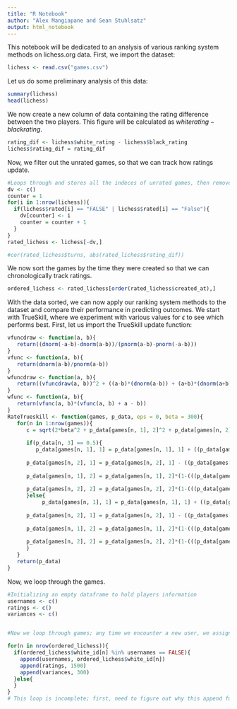 ```yaml
---
title: "R Notebook"
author: "Alex Mangiapane and Sean Stuhlsatz"
output: html_notebook
---
```


This notebook will be dedicated to an analysis of various ranking system methods on lichess.org data. First, we import the dataset:

```r
lichess <- read.csv("games.csv")
```

Let us do some preliminary analysis of this data:

```r
summary(lichess)
head(lichess)
```

We now create a new column of data containing the rating difference between the two players. This figure will be calculated as $white rating - black rating$. 

```r
rating_dif <- lichess$white_rating - lichess$black_rating
lichess$rating_dif = rating_dif
```

Now, we filter out the unrated games, so that we can track how ratings update. 

```r
#Loops through and stores all the indeces of unrated games, then removes them from the dataframe. Stores these rated games in a new dataframe. 
dv <- c()
counter = 1
for(i in 1:nrow(lichess)){
  if(lichess$rated[i] == "FALSE" | lichess$rated[i] == "False"){
    dv[counter] <- i
    counter = counter + 1
  }
}
rated_lichess <- lichess[-dv,]
```

```r
#cor(rated_lichess$turns, abs(rated_lichess$rating_dif))
```

We now sort the games by the time they were created so that we can chronologically track ratings. 

```r
ordered_lichess <- rated_lichess[order(rated_lichess$created_at),]
```

With the data sorted, we can now apply our ranking system methods to the dataset and compare their performance in predicting outcomes. We start with TrueSkill, where we experiment with various values for $\epsilon$ to see which performs best. First, let us import the TrueSkill update function:

```r
vfuncdraw <- function(a, b){
   return((dnorm(-a-b)-dnorm(a-b))/(pnorm(a-b)-pnorm(-a-b)))
}
vfunc <- function(a, b){
   return(dnorm(a-b)/pnorm(a-b))
}
wfuncdraw <- function(a, b){
   return((vfuncdraw(a, b))^2 + ((a-b)*(dnorm(a-b)) + (a+b)*(dnorm(a+b)))/(pnorm(a-b)-pnorm(-a-b)))
}
wfunc <- function(a, b){
   return(vfunc(a, b)*(vfunc(a, b) + a - b))
}
RateTrueskill <- function(games, p_data, eps = 0, beta = 300){
   for(n in 1:nrow(games)){
      c = sqrt(2*beta^2 + p_data[games[n, 1], 2]^2 + p_data[games[n, 2], 2]^2)
      
      if(p_data[n, 3] == 0.5){
         p_data[games[n, 1], 1] = p_data[games[n, 1], 1] + ((p_data[games[n, 1], 2]^2)/c)*vfuncdraw(((p_data[games[n, 1], 1]) - (p_data[games[n, 2], 1]))/c, eps/c)
      
      p_data[games[n, 2], 1] = p_data[games[n, 2], 1] - ((p_data[games[n, 2], 2]^2)/c)*vfuncdraw(((p_data[games[n, 1], 1]) - (p_data[games[n, 2], 1]))/c, eps/c)
      
      p_data[games[n, 1], 2] = p_data[games[n, 1], 2]*(1-(((p_data[games[n, 1], 2])^2)/(c^2))*wfuncdraw((p_data[games[n, 1], 1] - p_data[games[n, 2], 1])/c, eps/c))
      
      p_data[games[n, 2], 2] = p_data[games[n, 2], 2]*(1-(((p_data[games[n, 2], 2])^2)/(c^2))*wfuncdraw((p_data[games[n, 1], 1] - p_data[games[n, 2], 1])/c, eps/c))
      }else{
           p_data[games[n, 1], 1] = p_data[games[n, 1], 1] + ((p_data[games[n, 1], 2]^2)/c)*vfunc(((p_data[games[n, 1], 1]) - (p_data[games[n, 2], 1]))/c, eps/c)
      
      p_data[games[n, 2], 1] = p_data[games[n, 2], 1] - ((p_data[games[n, 2], 2]^2)/c)*vfunc(((p_data[games[n, 1], 1]) - (p_data[games[n, 2], 1]))/c, eps/c)
      
      p_data[games[n, 1], 2] = p_data[games[n, 1], 2]*(1-(((p_data[games[n, 1], 2])^2)/(c^2))*wfunc((p_data[games[n, 1], 1] - p_data[games[n, 2], 1])/c, eps/c))
      
      p_data[games[n, 2], 2] = p_data[games[n, 2], 2]*(1-(((p_data[games[n, 2], 2])^2)/(c^2))*wfunc((p_data[games[n, 1], 1] - p_data[games[n, 2], 1])/c, eps/c))
      }
   }
   return(p_data)
}
```

Now, we loop through the games.

```r
#Initializing an empty dataframe to hold players information
usernames <- c()
ratings <- c()
variances <- c()


#Now we loop through games; any time we encounter a new user, we assign them a rating of 1500 and variance of 300. If they then play multiple games, we update these parameters with the trueskill update.

for(n in nrow(ordered_lichess)){
  if(ordered_lichess$white_id[n] %in% usernames == FALSE){
    append(usernames, ordered_lichess$white_id[n])
    append(ratings, 1500)
    append(variances, 300)
  }else{
  }
}
# This loop is incomplete; first, need to figure out why this append function isn't actually adding anything to the empty vectors,  and then figure out how to use RateTrueskill to update the player data as each new game comes in
```

